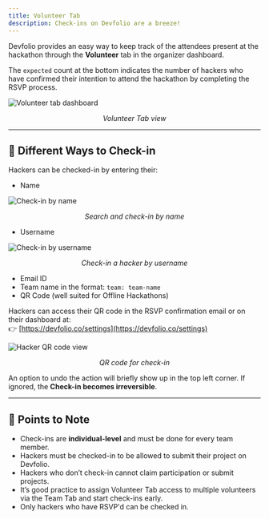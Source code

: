```yaml
---
title: Volunteer Tab
description: Check-ins on Devfolio are a breeze!
---
```


Devfolio provides an easy way to keep track of the attendees present at the hackathon through the <strong>Volunteer</strong> tab in the organizer dashboard.

The <code>expected</code> count at the bottom indicates the number of hackers who have confirmed their intention to attend the hackathon by completing the RSVP process.

<img src="/assets/pika-1693046838309-1x.webp" alt="Volunteer tab dashboard" />
<p align="center"><i>Volunteer Tab view</i></p>

---

## 🛂 Different Ways to Check-in

Hackers can be checked-in by entering their:

- Name  
<img src="/assets/checkin.gif" alt="Check-in by name" />
<p align="center"><i>Search and check-in by name</i></p>

- Username  
<img src="/assets/image (282).webp" alt="Check-in by username" />
<p align="center"><i>Check-in a hacker by username</i></p>

- Email ID  
- Team name in the format: <code>team: team-name</code>  
- QR Code (well suited for Offline Hackathons)

Hackers can access their QR code in the RSVP confirmation email or on their dashboard at:  
👉 [https://devfolio.co/settings](https://devfolio.co/settings)

<img src="/assets/image (53).webp" alt="Hacker QR code view" />
<p align="center"><i>QR code for check-in</i></p>

<Callout title="Heads up!" type="warning">
  An option to undo the action will briefly show up in the top left corner.  
  If ignored, the <strong>Check-in becomes irreversible</strong>.
</Callout>

---

## 📌 Points to Note

- Check-ins are **individual-level** and must be done for every team member.
- Hackers must be checked-in to be allowed to submit their project on Devfolio.
- Hackers who don’t check-in cannot claim participation or submit projects.
- It’s good practice to assign Volunteer Tab access to multiple volunteers via the Team Tab and start check-ins early.
- Only hackers who have RSVP'd can be checked in.